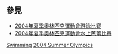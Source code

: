 == 參見 ==
* [[2004年夏季奧林匹克運動會游泳比賽|2004年夏季奧林匹克運動會游泳比賽]]
* [[2004年夏季奧林匹克運動會水上芭蕾比賽|2004年夏季奧林匹克運動會水上芭蕾比賽]]

{{categoryTOC}}

[[Category:2004年夏季奧林匹克運動會運動員|Swimming]]
[[Category:各年夏季奧林匹克運動會游泳運動員|2004 Summer Olympics]]
